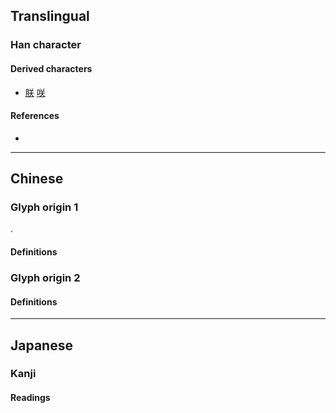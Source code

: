 {{also|灷|天|關}}
{{character info/new}}
==Translingual==
{{Han simplified forms|關|関|关}}

===Han character===
{{Han char|rn=12|rad=八|as=04|sn=6|four=8080|canj=TK|ids=⿱丷天(GJ),⿱䒑大(GJ),⿱八天(T)}}
{{stroke order|stroke=6}}

====Derived characters====
* [[朕]] [[咲]]

====References====
* {{Han ref|kx=0127.070|hdz=10242.070|uh=5173}} <!--Kangxi: See talk page.-->

----

==Chinese==

===Glyph origin 1===
{{Han simp|関|f=門|t=&nbsp;}}.

====Definitions====
{{zh-see|關}}

===Glyph origin 2===

====Definitions====
{{zh-see|笑|v}}

----

==Japanese==

===Kanji===
{{ja-kanji|grade=uc|rs=八04}}

====Readings====
{{ja-readings
|goon=しょう<せう
|kanon=しょう<せう
}}
